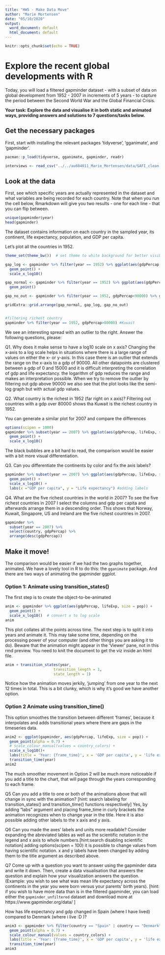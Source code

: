 ```yaml
---
title: "HW5 - Make Data Move"
author: "Marie Mortensen"
date: "05/10/2020"
output:
  word_document: default
  html_document: default
---
```


```r
knitr::opts_chunk$set(echo = TRUE)
```

#  Explore the recent global developments with R
Today, you will load a filtered gapminder dataset -  with a subset of data on global development from 1952 - 2007 in increments of 5 years - to capture the period between the Second World War and the Global Financial Crisis. 

**Your task: Explore the data and visualise it in both static and animated ways, providing answers and solutions to 7 questions/tasks below.**

## Get the necessary packages
First, start with installing the relevant packages 'tidyverse', 'gganimate', and 'gapminder'.

```r
pacman::p_load(tidyverse, gganimate, gapminder, readr)

interviews <- read_csv("../../au604011_Marie_Mortensen/data/SAFI_clean.csv", na = "NULL")
```

## Look at the data
First, see which specific years are actually represented in the dataset and what variables are being recorded for each country. Note that when you run the cell below, Rmarkdown will give you two results - one for each line - that you can flip between.
```r
unique(gapminder$year)
head(gapminder)
```
The dataset contains information on each country in the sampled year, its continent, life expectancy, population, and GDP per capita.

Let's plot all the countries in 1952.
```r
theme_set(theme_bw())  # set theme to white background for better visibility

gap_log <- gapminder %>% filter(year == 1952) %>% ggplot(aes(gdpPercap, lifeExp, size = pop)) +
  geom_point() +
  scale_x_log10() 

gap_normal <- gapminder %>% filter(year == 1952) %>% ggplot(aes(gdpPercap, lifeExp, size = pop)) +
  geom_point()

gap_no_out <- gapminder %>% filter(year == 1952, gdpPercap<90000) %>% ggplot(aes(gdpPercap, lifeExp, size = pop)) + geom_point()

gridExtra::grid.arrange(gap_normal, gap_log, gap_no_out)


#filtering richest country
gapminder %>% filter(year == 1952, gdpPercap>80000) #Kuwait


```
We see an interesting spread with an outlier to the right. Answer the following questions, please:

Q1. Why does it make sense to have a log10 scale on x axis?
Changing the x-axis to a log scale helps in situations where there is a large range of values on either the x- or y-axis. In this case there is an outlier that extends the range on the x-axis to a gdp of 90000. All other datapoints are clustered between a gdp of 0 and 15000 and it is difficult interpreting the correlation of gdp and life expectancy. the logarithm of gdp reduces the range and makes an interpretation possible. When we try to remove the outlier by filtering out gdp above 90000 we also see that the plot looks like the semi-log graph but with actual gdp values.


Q2. What country is the richest in 1952 (far right on x axis)? 
Filtering out countries with a gdp over 80000 shows tha Kuwait is the richest country in 1952.

You can generate a similar plot for 2007 and compare the differences
```r
options(scipen = 1000)
gapminder %>% subset(year == 2007) %>% ggplot(aes(gdpPercap, lifeExp, size = pop)) +
  geom_point() +
  scale_x_log10()

```
The black bubbles are a bit hard to read, the comparison would be easier with a bit more visual differentiation.

Q3. Can you differentiate the continents by color and fix the axis labels?
```r
gapminder %>% subset(year == 2007) %>% ggplot(aes(gdpPercap, lifeExp, size = pop, color = continent)) +  #adding continent to a color argument
  geom_point() +
  scale_x_log10() +
  labs(x ="GDP per capita", y = "Life expectancy") #adding labels
```

Q4. What are the five richest countries in the world in 2007?
To see the five richest countries in 2007 I select the columns and gdp per capita and afterwards arrange them in a descending order. This shows that Norway, Kuwait, Singapore, US and Ireland are the five richest countries in 2007.
```r
gapminder %>% 
  subset(year == 2007) %>% 
  select(country, gdpPercap) %>% 
  arrange(desc(gdpPercap))
```

##  Make it move!

The comparison would be easier if we had the two graphs together, animated. We have a lovely tool in R to do this: the `gganimate` package. And there are two ways of animating the gapminder ggplot.

### Option 1: Animate using transition_states() 

The first step is to create the object-to-be-animated
```r
anim <- gapminder %>% ggplot(aes(gdpPercap, lifeExp, size = pop)) +
  geom_point() +
  scale_x_log10()  # convert x to log scale
anim
```

This plot collates all the points across time. The next step is to split it into years and animate it. This may take some time, depending on the processing power of your computer (and other things you are asking it to do). Beware that the animation might appear in the 'Viewer' pane, not in this rmd preview. You need to knit the document to get the viz inside an html file.

```r
anim + transition_states(year, 
                      transition_length = 1,
                      state_length = 1)

```
Notice how the animation moves jerkily, 'jumping' from one year to the next 12 times in total. This is a bit clunky, which is why it's good we have another option. 


### Option 2 Animate using transition_time()
This option smoothes the transition between different 'frames', because it interpolates and adds transitional years where there are gaps in the timeseries data.

```r
anim2 <- ggplot(gapminder, aes(gdpPercap, lifeExp, size = pop)) +
  geom_point(alpha = 0.7) +
  # scale_colour_manual(values = country_colors) +
  scale_x_log10()+ 
  labs(title = 'Year: {frame_time}', x = 'GDP per capita', y = 'life expectancy') +
  transition_time(year)
anim2
```

The much smoother movement in Option 2 will be much more noticeable if you add a title to the chart, that will page through the years corresponding to each frame.

Q5 Can you add a title to one or both of the animations above that will change 
 in sync with the animation? [hint: search labeling for transition_states() and transition_time() functions respectively]
Yes, by adding "labs" argument and placing frame_time in curly brackets the animation recognizes when to change year in the title. Here it is also possible adding other labels to the x axis and y axis.

Q6 Can you made the axes' labels and units more readable? Consider expanding the abreviated lables as well as the scientific notation in the legend and x axis to whole numbers.[hint:search disabling scientific notation]
adding options(scipen = 100) it is possible to change values from having scientific notation. x and y labels have been changed by adding them to the title argument as described above.

Q7 Come up with a question you want to answer using the gapminder data and write it down. Then, create a data visualisation that answers the question and explain how your visualization answers the question. (Example: you wish to see what was mean life expectancy across the continents in the year you were born versus your parents' birth years). [hint: if you wish to have more data than is in the filtered gapminder, you can load either the `gapminder_unfiltered` dataset and download more at https://www.gapminder.org/data/ ]

How has life expectancy and gdp changed in Spain (where I have lived) compared to Denmark (where i live :D )?

```r
anim3 <- gapminder %>% filter(country == "Spain" | country == "Denmark") %>% ggplot(aes(gdpPercap, lifeExp,color = country, size = pop)) +
  geom_point(alpha = 0.7) +
  scale_colour_manual(values = country_colors) +
  labs(title = 'Year: {frame_time}', x = 'GDP per capita', y = 'life expectancy') +
  transition_time(year)
anim3
```


